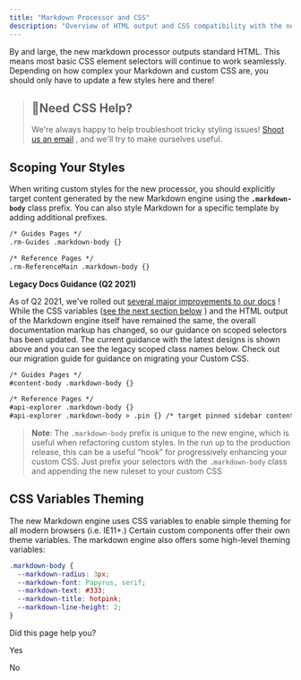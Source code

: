 ```yaml
---
title: "Markdown Processor and CSS"
description: "Overview of HTML output and CSS compatibility with the new markdown processor"
---
```

By and large, the new markdown processor outputs standard HTML. This means most basic CSS element selectors will continue to work seamlessly. Depending on how complex your Markdown and custom CSS are, you should only have to update a few styles here and there!

> ## 🐷Need CSS Help?
> 
> We're always happy to help troubleshoot tricky styling issues! [Shoot us an email](mailto:support@readme.io?subject=ReadMe-Flavored+Markdown+Feedback)
> , and we'll try to make ourselves useful.

## Scoping Your Styles

When writing custom styles for the new processor, you should explicitly target content generated by the new Markdown engine using the **`.markdown-body`** class prefix. You can also style Markdown for a specific template by adding additional prefixes.

```markdown selector scope
/* Guides Pages */
.rm-Guides .markdown-body {}

/* Reference Pages */
.rm-ReferenceMain .markdown-body {}

```

**Legacy Docs Guidance (Q2 2021)**

As of Q2 2021, we've rolled out [several major improvements to our docs](/rdmd/docs/beta-overview-redesigned-api-reference)
! While the CSS variables ([see the next section below](#css-variables-theming)
) and the HTML output of the Markdown engine itself have remained the same, the overall documentation markup has changed, so our guidance on scoped selectors has been updated. The current guidance with the latest designs is shown above and you can see the legacy scoped class names below. Check out our migration guide for guidance on migrating your Custom CSS.

```markdown selector scope (legacy)
/* Guides Pages */
#content-body .markdown-body {}

/* Reference Pages */
#api-explorer .markdown-body {}
#api-explorer .markdown-body > .pin {} /* target pinned sidebar content (deprecated in new reference docs) */

```

> **Note**: The `.markdown-body` prefix is unique to the new engine, which is useful when refactoring custom styles. In the run up to the production release, this can be a useful “hook” for progressively enhancing your custom CSS. Just prefix your selectors with the `.markdown-body` class and appending the new ruleset to your custom CSS

## CSS Variables Theming

The new Markdown engine uses CSS variables to enable simple theming for all modern browsers (i.e. IE11+.) Certain custom components offer their own theme variables. The markdown engine also offers some high-level theming variables:

```css
.markdown-body {
  --markdown-radius: 3px;
  --markdown-font: Papyrus, serif;
  --markdown-text: #333;
  --markdown-title: hotpink;
  --markdown-line-height: 2;
}

```

Did this page help you?

Yes

No